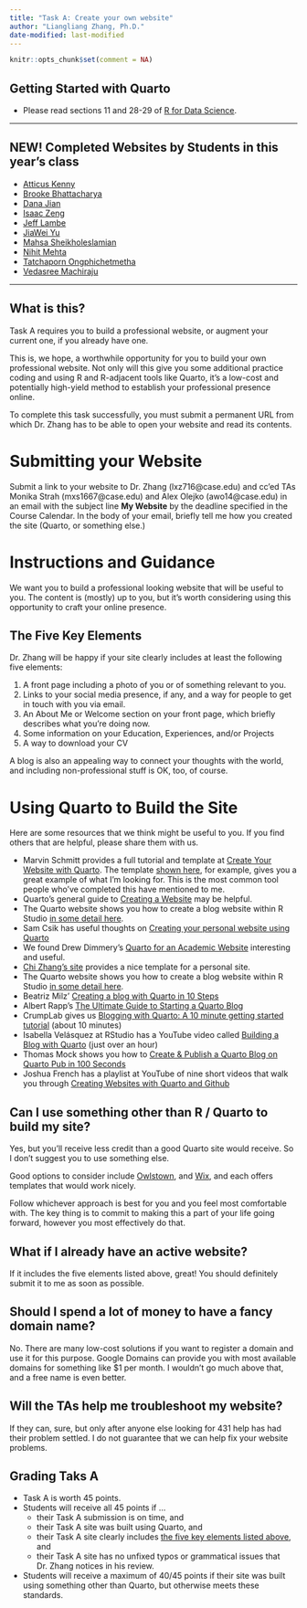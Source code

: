 ```yaml
---
title: "Task A: Create your own website"
author: "Liangliang Zhang, Ph.D."
date-modified: last-modified
---
```


```r
knitr::opts_chunk$set(comment = NA)
```

## Getting Started with Quarto
- Please read sections 11 and 28-29 of [R for Data Science](https://r4ds.hadley.nz/).

----

## NEW! Completed Websites by Students in this year's class

- [Atticus Kenny](https://atticus-kenny.github.io/atticuskenny/)
- [Brooke Bhattacharya](https://bxb576.github.io/bxb576/)
- [Dana Jian](https://dzjian1.github.io/)
- [Isaac Zeng](https://www.isaaczz.com/)
- [Jeff Lambe](https://jefflambe.quarto.pub/jeff-lambe/)
- [JiaWei Yu](https://jiyu3048.github.io/jiyu3048/)
- [Mahsa Sheikholeslamian](https://mahsa-sheikh.github.io/Mahsa-Sheikh/)
- [Nihit Mehta](https://nmehta08.github.io/nmehta08/)
- [Tatchaporn Ongphichetmetha](https://tatchaporn.github.io/tatchaporn/)
- [Vedasree Machiraju](https://vmachira.github.io/)

----

## What is this?

Task A requires you to build a professional website, or augment your
current one, if you already have one.

This is, we hope, a worthwhile opportunity for you to build your own
professional website. Not only will this give you some additional
practice coding and using R and R-adjacent tools like Quarto, it’s a
low-cost and potentially high-yield method to establish your
professional presence online.

To complete this task successfully, you must submit a permanent URL from
which Dr. Zhang has to be able to open your website and read its
contents.

# Submitting your Website

Submit a link to your website to Dr. Zhang (lxz716@case.edu) and cc'ed TAs 	Monika Strah (mxs1667@case.edu) and Alex Olejko (awo14@case.edu) in an email with the subject
line **My Website** by the deadline specified in the Course
Calendar. In the body of your email, briefly tell me how you created the site (Quarto, or something else.)

# Instructions and Guidance

We want you to build a professional looking website that will be useful
to you. The content is (mostly) up to you, but it’s worth considering
using this opportunity to craft your online presence.

## The Five Key Elements

Dr. Zhang will be happy if your site clearly includes at least the
following five elements:

1.  A front page including a photo of you or of something relevant to
    you.
2.  Links to your social media presence, if any, and a way for people to
    get in touch with you via email.
3.  An About Me or Welcome section on your front page, which briefly
    describes what you’re doing now.
4.  Some information on your Education, Experiences, and/or Projects
5.  A way to download your CV

A blog is also an appealing way to connect your thoughts with the world,
and including non-professional stuff is OK, too, of course.

# Using Quarto to Build the Site

Here are some resources that we think might be useful to you. If you
find others that are helpful, please share them with us.

- Marvin Schmitt provides a full tutorial and template at [Create Your
  Website with
  Quarto](https://www.marvinschmitt.com/blog/website-tutorial-quarto/).
  The template [shown
  here](https://marvinschmitt.github.io/quarto-website-template/), for
  example, gives you a great example of what I’m looking for. This is
  the most common tool people who’ve completed this have mentioned to
  me.
- Quarto’s general guide to [Creating a
  Website](https://quarto.org/docs/websites/) may be helpful.
- The Quarto website shows you how to create a blog website within R
  Studio [in some detail
  here](https://quarto.org/docs/websites/website-blog.html).
- Sam Csik has useful thoughts on [Creating your personal website using
  Quarto](https://ucsb-meds.github.io/creating-quarto-websites/)
- We found Drew Dimmery’s [Quarto for an Academic
  Website](https://ddimmery.com/posts/quarto-website/) interesting and
  useful.
- [Chi Zhang’s
  site](https://andreaczhang.github.io/qtwAcademic/articles/template_personal.html)
  provides a nice template for a personal site.
- The Quarto website shows you how to create a blog website within R
  Studio [in some detail
  here](https://quarto.org/docs/websites/website-blog.html).
- Beatriz Milz’ [Creating a blog with Quarto in 10
  Steps](https://beamilz.com/posts/2022-06-05-creating-a-blog-with-quarto/en/)
- Albert Rapp’s [The Ultimate Guide to Starting a Quarto
  Blog](https://albert-rapp.de/posts/13_quarto_blog_writing_guide/13_quarto_blog_writing_guide.html)
- CrumpLab gives us [Blogging with Quarto: A 10 minute getting started
  tutorial](https://www.youtube.com/watch?v=YoKjBcuUP0s) (about 10
  minutes)
- Isabella Velásquez at RStudio has a YouTube video called [Building a
  Blog with Quarto](https://www.youtube.com/watch?v=CVcvXfRyfE0) (just
  over an hour)
- Thomas Mock shows you how to [Create & Publish a Quarto Blog on Quarto
  Pub in 100 Seconds](https://www.youtube.com/watch?v=t8qtcDyCRFA)
- Joshua French has a playlist at YouTube of nine short videos that walk
  you through [Creating Websites with Quarto and
  Github](https://www.youtube.com/playlist?list=PLkrJrLs7xfbXcEKhTCKRSr2VXH4yiBeXo)

## Can I use something other than R / Quarto to build my site?

Yes, but you’ll receive less credit than a good Quarto site would
receive. So I don't suggest you to use something else.

Good options to consider include [Owlstown](https://www.owlstown.com/),
and [Wix](https://www.wix.com/), and each offers templates that would
work nicely.

Follow whichever approach is best for you and you feel most comfortable
with. The key thing is to commit to making this a part of your life
going forward, however you most effectively do that.

## What if I already have an active website?

If it includes the five elements listed above, great! You should
definitely submit it to me as soon as possible.

## Should I spend a lot of money to have a fancy domain name?

No. There are many low-cost solutions if you want to register a domain
and use it for this purpose. Google Domains can provide you with most
available domains for something like \$1 per month. I wouldn’t go much
above that, and a free name is even better.


## Will the TAs help me troubleshoot my website?

If they can, sure, but only after anyone else looking for 431 help has
had their problem settled. I do not guarantee that we can help fix your
website problems.

## Grading Taks A

- Task A is worth 45 points.
- Students will receive all 45 points if ...
    - their Task A  submission is on time, and
    - their Task A site was built using Quarto, and
    - their Task A site clearly includes [the five key elements listed above](#the-five-key-elements), and
    - their Task A site has no unfixed typos or grammatical issues that Dr. Zhang notices in his review.
- Students will receive a maximum of 40/45 points if their site was built using something other than Quarto, but otherwise meets these standards.


<!-- ## Are there examples from past students? -->

<!-- Yes. Visit [this -->
<!-- link](https://github.com/THOMASELOVE/432-classes-2024/tree/main/lab8#approved-lab-8-submissions-so-far) -->
<!-- for some student websites from people who took 432 this past Spring. -->
